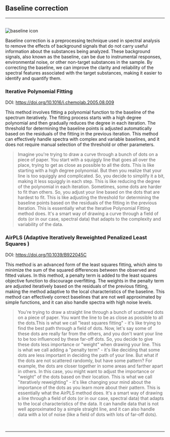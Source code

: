 
## Baseline correction
<hr />
<br />
<Image src={`${imagePath}baseline_icon.svg`} alt="baseline icon" width={65} height={65} />


Baseline correction is a preprocessing technique used in spectral analysis to remove the effects of background signals that do not carry useful information about the substances being analyzed. These background signals, also known as the baseline, can be due to instrumental responses, environmental noise, or other non-target substances in the sample. By correcting the baseline, we can improve the clarity and reliability of the spectral features associated with the target substances, making it easier to identify and quantify them.

### Iterative Polynomial Fitting

DOI: https://doi.org/10.1016/j.chemolab.2005.08.009

This method involves fitting a polynomial function to the baseline of the spectrum iteratively. The fitting process starts with a high degree polynomial and then gradually reduces the degree in each iteration. The threshold for determining the baseline points is adjusted automatically based on the residuals of the fitting in the previous iteration. This method can effectively handle spectra with complex and variable baselines, and it does not require manual selection of the threshold or other parameters.

>Imagine you're trying to draw a curve through a bunch of dots on a piece of paper. You start with a squiggly line that goes all over the place, trying to get as close as possible to all the dots. This is like starting with a high degree polynomial. But then you realize that your line is too squiggly and complicated. So, you decide to simplify it a bit, making it less squiggly in each step. This is like reducing the degree of the polynomial in each iteration. Sometimes, some dots are harder to fit than others. So, you adjust your line based on the dots that are hardest to fit. This is like adjusting the threshold for determining the baseline points based on the residuals of the fitting in the previous iteration. This is essentially what the Iterative Polynomial Fitting method does. It's a smart way of drawing a curve through a field of dots (or in our case, spectral data) that adapts to the complexity and variability of the data.
>

### AirPLS (Adaptive Iteratively Reweighted Penalized Least Squares )

DOI: https://doi.org/10.1039/B922045C 

This method is an advanced form of the least squares fitting, which aims to minimize the sum of the squared differences between the observed and fitted values. In this method, a penalty term is added to the least squares objective function to discourage overfitting. The weights in the penalty term are adjusted iteratively based on the residuals of the previous fitting, making the method adaptive to the local characteristics of the baseline. This method can effectively correct baselines that are not well approximated by simple functions, and it can also handle spectra with high noise levels.

> You're trying to draw a straight line through a bunch of scattered dots on a piece of paper. You want the line to be as close as possible to all the dots.This is what we call "least squares fitting" - it's like trying to find the best path through a field of dots. Now, let's say some of these dots are really far from the others, and you don't want your line to be too influenced by these far-off dots. So, you decide to give these dots less importance or "weight" when drawing your line. This is what we call adding a "penalty term" - it's like deciding that some dots are less important in deciding the path of your line. But what if the dots are not scattered randomly, but have some pattern? For example, the dots are closer together in some areas and farther apart in others. In this case, you might want to adjust the importance or "weight" of the dots based on their location. This is what we call "iteratively reweighting" - it's like changing your mind about the importance of the dots as you learn more about their pattern. This is essentially what the AirPLS method does. It's a smart way of drawing a line through a field of dots (or in our case, spectral data) that adapts to the local characteristics of the data. It can handle data that is not well approximated by a simple straight line, and it can also handle data with a lot of noise (like a field of dots with lots of far-off dots).
> 

<br />
<hr />
<br />
<ImageLink href="/preprocessing/standardization" image={{alt: "standardization icon", src: `${imagePath}standardization_icon.svg`}} text="Standarization" />
<br />
<ImageLink href="/preprocessing/smoothing" image={{alt: "smoothing icon", src: `${imagePath}smoothing_icon.svg`}} text="Smoothing" />
<br />
<ImageLink href="/preprocessing/normalization" image={{alt: "normalization icon", src: `${imagePath}normalization_icon.svg`}} text="Normalization" />
<br />
<ImageLink href="/preprocessing/peak_detection" image={{alt: "peak detection icon", src: `${imagePath}peak_detection_icon.svg`}} text="Peak detection" />
<br />
<ImageLink href="/preprocessing/offset" image={{alt: "offset icon", src: `${imagePath}offset_icon.svg`}} text="Offset" />